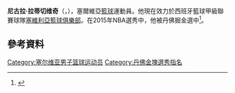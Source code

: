 '''尼古拉·拉蒂切维奇'''（{{lang-sr|'''Никола Радичевић'''}}，{{bd|1994年|4月25日}}），塞爾維亞[[籃球|籃球]]運動員。他現在效力於西班牙籃球甲級聯賽球隊[[塞維利亞籃球俱樂部|塞維利亞籃球俱樂部]]。在2015年NBA選秀中，他被丹佛掘金選中<ref>{{cite news|title=Denver Nuggets Select Emmanuel Mudiay with the Seventh Overall Selection of the 2015 NBA Draft|url=http://www.nba.com/nuggets/news/denver-nuggets-select-emmanuel-mudiay-seventh-overall-selection-2015-nba-draft|accessdate=26 June 2015|work=NBA.com|date=25 June 2015|archive-date=2015-07-05|archive-url=https://web.archive.org/web/20150705222131/http://www.nba.com/nuggets/news/denver-nuggets-select-emmanuel-mudiay-seventh-overall-selection-2015-nba-draft|dead-url=no}}</ref>。

== 參考資料 ==
{{reflist}}

{{Sport-bio-stub}}
{{2015 NBA Draft}}

{{Authority control}}
{{DEFAULTSORT:Radičević}}
[[Category:塞尔维亚男子篮球运动员|Category:塞尔维亚男子篮球运动员]]
[[Category:丹佛金塊選秀指名|Category:丹佛金塊選秀指名]]